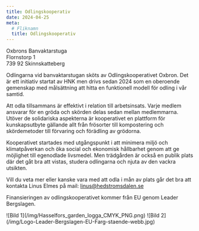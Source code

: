 ```yaml
---
title: Odlingskooperativ
date: 2024-04-25
meta:
  # Fliknamn
  title: Odlingskooperativ
---
```


Oxbrons Banvaktarstuga<br/>
Flornstorp 1<br/>
739 92 Skinnskatteberg<br/>

Odlingarna vid banvaktarstugan sköts av Odlingskooperativet Oxbron. Det är ett initiativ startat av HNK men drivs sedan 2024 som en oberoende gemenskap med målsättning att hitta en funktionell modell för odling i vår samtid. 

Att odla tillsammans är effektivt i relation till arbetsinsats. Varje medlem ansvarar för en gröda och skörden delas sedan mellan medlemmarna. Utöver de solidariska aspekterna är kooperativet en plattform för kunskapsutbyte gällande allt från frösorter till kompostering och skördemetoder till förvaring och förädling av grödorna. 

Kooperativet startades med utgångspunkt i att minimera miljö och klimatpåverkan och öka social och ekonomisk hållbarhet genom att ge möjlighet till egenodlade livsmedel. Men trädgården är också en publik plats där det gåt bra att vistas, studera odlingarna och njuta av den vackra utsikten. 

Vill du veta mer eller kanske vara med att odla i mån av plats går det bra att kontakta Linus Elmes på mail: [linus@hedstromsdalen.se](mailto:linus@hedstromsdalen.se)

Finansieringen av odlingskooperativet kommer från EU genom Leader Bergslagen. 

<div style={{ display: "flex", width: "50%", paddingBottom: "1rem", alignItems: "center" }}>![Bild 1](/img/Hasselfors_garden_logga_CMYK_PNG.png) ![Bild 2](/img/Logo-Leader-Bergslagen-EU-Farg-staende-webb.jpg)</div>